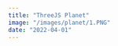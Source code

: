 ```yaml
---
title: "ThreeJS Planet"
image: "/images/planet/1.PNG"
date: "2022-04-01"
---
```


<Header
  title="ThreeJS Planet"
  img="/images/planet/1.PNG"
  alt="Planet Picture"
/>
<List
  tec={["React", "ThreeJS"]}
  lib={[]}
  year="2022"
  client="Propio"
  website="https://threejs-planet-aguzzdev.vercel.app/"
  repo="https://github.com/AguzzDev/threejs-planet"
/>
<Galery
  imgs={["/images/planet/1.PNG", "/images/planet/1.PNG"]}
  alt="Planet Clone"
/>
